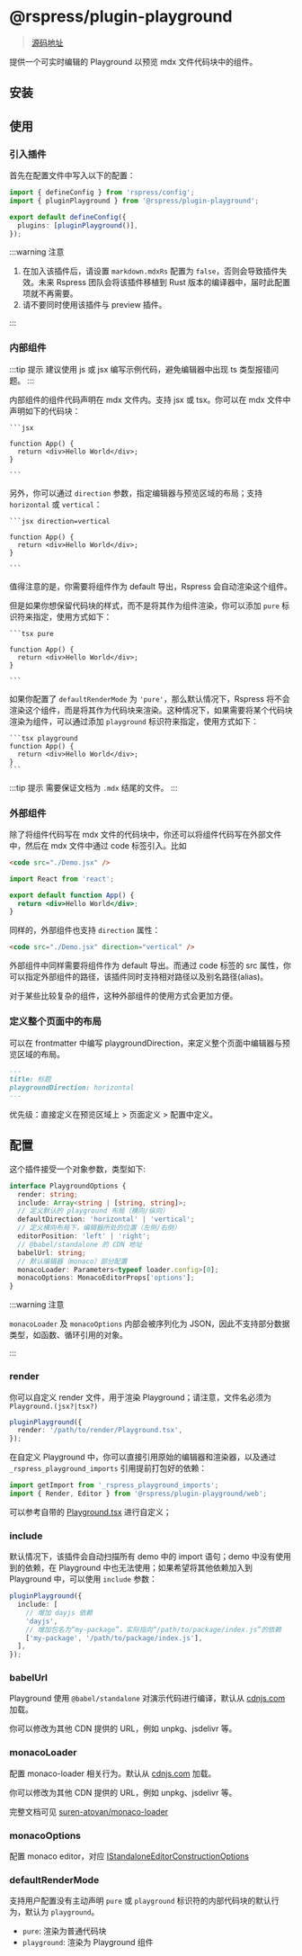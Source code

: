 # @rspress/plugin-playground


> [源码地址](https://github.com/web-infra-dev/rspress/tree/main/packages/plugin-playground)

提供一个可实时编辑的 Playground 以预览 mdx 文件代码块中的组件。

## 安装

<PackageManagerTabs command="add @rspress/plugin-playground -D" />

## 使用

### 引入插件

首先在配置文件中写入以下的配置：

```ts title="rspress.config.ts"
import { defineConfig } from 'rspress/config';
import { pluginPlayground } from '@rspress/plugin-playground';

export default defineConfig({
  plugins: [pluginPlayground()],
});
```

:::warning 注意

1. 在加入该插件后，请设置 `markdown.mdxRs` 配置为 `false`，否则会导致插件失效。未来 Rspress 团队会将该插件移植到 Rust 版本的编译器中，届时此配置项就不再需要。
2. 请不要同时使用该插件与 preview 插件。

:::

### 内部组件

:::tip 提示
建议使用 js 或 jsx 编写示例代码，避免编辑器中出现 ts 类型报错问题。
:::

内部组件的组件代码声明在 mdx 文件内。支持 jsx 或 tsx。你可以在 mdx 文件中声明如下的代码块：

````mdx
```jsx

function App() {
  return <div>Hello World</div>;
}

```
````

另外，你可以通过 `direction` 参数，指定编辑器与预览区域的布局；支持 `horizontal` 或 `vertical`：

````mdx
```jsx direction=vertical

function App() {
  return <div>Hello World</div>;
}

```
````

值得注意的是，你需要将组件作为 default 导出，Rspress 会自动渲染这个组件。

但是如果你想保留代码块的样式，而不是将其作为组件渲染，你可以添加 `pure` 标识符来指定，使用方式如下：

````mdx
```tsx pure

function App() {
  return <div>Hello World</div>;
}

```
````

如果你配置了 `defaultRenderMode` 为 `'pure'`，那么默认情况下，Rspress 将不会渲染这个组件，而是将其作为代码块来渲染。这种情况下，如果需要将某个代码块渲染为组件，可以通过添加 `playground` 标识符来指定，使用方式如下：

````mdx
```tsx playground
function App() {
  return <div>Hello World</div>;
}
```
````

:::tip 提示
需要保证文档为 `.mdx` 结尾的文件。
:::

### 外部组件

除了将组件代码写在 mdx 文件的代码块中，你还可以将组件代码写在外部文件中，然后在 mdx 文件中通过 code 标签引入。比如

```md title="example.mdx"
<code src="./Demo.jsx" />
```

```jsx title="Demo.jsx"
import React from 'react';

export default function App() {
  return <div>Hello World</div>;
}
```

同样的，外部组件也支持 `direction` 属性：

```md title="example.mdx"
<code src="./Demo.jsx" direction="vertical" />
```

外部组件中同样需要将组件作为 default 导出。而通过 code 标签的 src 属性，你可以指定外部组件的路径，该插件同时支持相对路径以及别名路径(alias)。

对于某些比较复杂的组件，这种外部组件的使用方式会更加方便。

### 定义整个页面中的布局

可以在 frontmatter 中编写 playgroundDirection，来定义整个页面中编辑器与预览区域的布局。

```md title="example.mdx"
---
title: 标题
playgroundDirection: horizontal
---
```

优先级：直接定义在预览区域上 > 页面定义 > 配置中定义。

## 配置

这个插件接受一个对象参数，类型如下:

```ts
interface PlaygroundOptions {
  render: string;
  include: Array<string | [string, string]>;
  // 定义默认的 playground 布局（横向/纵向）
  defaultDirection: 'horizontal' | 'vertical';
  // 定义横向布局下，编辑器所处的位置（左侧/右侧）
  editorPosition: 'left' | 'right';
  // @babel/standalone 的 CDN 地址
  babelUrl: string;
  // 默认编辑器（monaco）部分配置
  monacoLoader: Parameters<typeof loader.config>[0];
  monacoOptions: MonacoEditorProps['options'];
}
```

:::warning 注意

`monacoLoader` 及 `monacoOptions` 内部会被序列化为 JSON，因此不支持部分数据类型，如函数、循环引用的对象。

:::

### render

你可以自定义 render 文件，用于渲染 Playground；请注意，文件名必须为 `Playground.(jsx?|tsx?)`

```ts
pluginPlayground({
  render: '/path/to/render/Playground.tsx',
});
```

在自定义 Playground 中，你可以直接引用原始的编辑器和渲染器，以及通过 `_rspress_playground_imports` 引用提前打包好的依赖：

```ts
import getImport from '_rspress_playground_imports';
import { Render, Editor } from '@rspress/plugin-playground/web';
```

可以参考自带的 [Playground.tsx](https://github.com/web-infra-dev/rspress/tree/main/packages/plugin-playground/static/global-components/Playground.tsx) 进行自定义；

### include

默认情况下，该插件会自动扫描所有 demo 中的 import 语句；demo 中没有使用到的依赖，在 Playground 中也无法使用；如果希望将其他依赖加入到 Playground 中，可以使用 `include` 参数：

```ts
pluginPlayground({
  include: [
    // 增加 dayjs 依赖
    'dayjs',
    // 增加包名为“my-package”，实际指向“/path/to/package/index.js”的依赖
    ['my-package', '/path/to/package/index.js'],
  ],
});
```

### babelUrl

Playground 使用 `@babel/standalone` 对演示代码进行编译，默认从 [cdnjs.com](https://cdnjs.cloudflare.com/ajax/libs/babel-standalone/7.22.20/babel.min.js) 加载。

你可以修改为其他 CDN 提供的 URL，例如 unpkg、jsdelivr 等。

### monacoLoader

配置 monaco-loader 相关行为。默认从 [cdnjs.com](https://cdnjs.com/libraries/monaco-editor) 加载。

你可以修改为其他 CDN 提供的 URL，例如 unpkg、jsdelivr 等。

完整文档可见 [suren-atoyan/monaco-loader](https://github.com/suren-atoyan/monaco-loader#config)

### monacoOptions

配置 monaco editor，对应 [IStandaloneEditorConstructionOptions](https://microsoft.github.io/monaco-editor/typedoc/interfaces/editor.IStandaloneEditorConstructionOptions.html)

### defaultRenderMode

支持用户配置没有主动声明 `pure` 或 `playground` 标识符的内部代码块的默认行为，默认为 `playground`。

- `pure`: 渲染为普通代码块
- `playground`: 渲染为 Playground 组件
